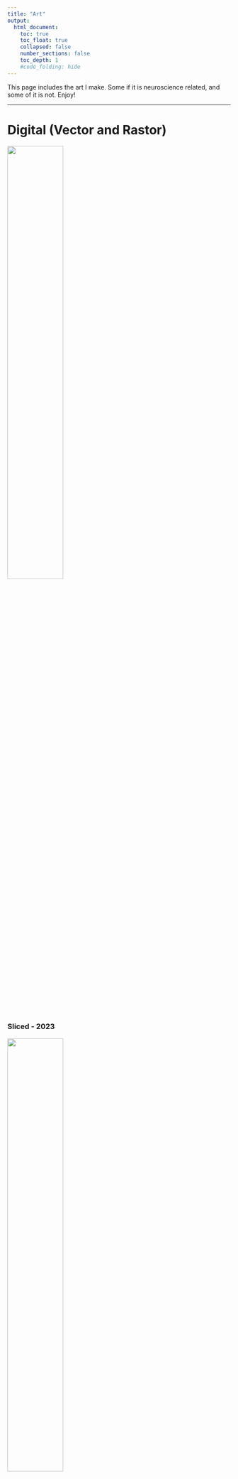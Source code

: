 ```yaml
---
title: "Art"
output:
  html_document:
    toc: true
    toc_float: true
    collapsed: false
    number_sections: false
    toc_depth: 1
    #code_folding: hide
---
```


This page includes the art I make. Some if it is neuroscience related, and some of it is not. Enjoy!

---

# Digital (Vector and Rastor)

![](images/Sliced.png){width=50%}

### Sliced - 2023


![](images/Dolimite.png){width=50%}

### Dolimiti: Alta Via Una - 2023


![](images/Bloom.png){width=50%}

### Bloom - 2022

![](images/Neuronal_Activity.jpeg){width=50%}

### Neuronal Activity - 2021

![](images/Germinate.jpg){width=50%}

### Germinate; Colab with Trey Brasher - 2021

![](images/Activity.jpg){width=50%}

### Resting State - 2020

![](images/Self_port.jpg){width=50%}

### Self Portrait - 2020

![](images/Harmony.jpg){width=50%}

### Blooming In Harmony With Nature - 2020

![](images/Mind_Manifest.jpg){width=50%}

### Mind Manifesting - 2020

![](images/Reaching.jpg){width=50%}

### Reaching For Happiness - 2019

---

# Painting

![](images/Colorful_Columbines.png){width=50%}

### Colorful Columbines - 2022

![](images/Carbon_Based_Lifeforms.png){width=50%}

### Carbon Based Lifeforms - 2018

![](images/Ankor_Wat.png){width=50%}

### Ankor Wat - 2016

--- 

# Ceramics

![](images/Grey.png){width=50%}

![](images/Uncolored.png){width=50%}
![](images/First_pot.png){width=50%}

---


# Generative 

Come back soon!!!

![](images/Hex_gen2.png){width=50%}

### Hexs - From a Workshop


--- 

